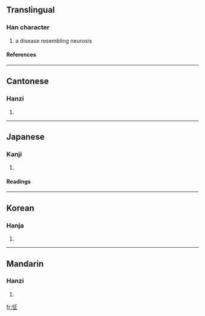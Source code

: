 ==Translingual==
===Han character===
{{Han char|rn=61|rad=心|as=05|sn=8|four=9101<sub>1</sub>|canj=心一卜一 (PMYM)}}
# a disease resembling neurosis
====References====
{{Han ref|kx=0380.140|dkj=10445|dj=0708.140|hdz=42283.050|uh=6014|ud=24596|bh=A9C3|bd=43459}}
----
==Cantonese==
===Hanzi===
{{yue-hanzi|jyut=|y=jing1}}
# {{defn|Cantonese}}
----
==Japanese==
===Kanji===
{{ja-kanji|grade=|rs=心05}}
# {{defn|Japanese}} 
====Readings====
{{ja-readings|on=[[せい]] (sei), [[しょう]] (shō)|kun=[[おそれあわてる]] (osoreawateru)}}
----
==Korean==
===Hanja===
{{ko-hanja|hangeul=정|eumhun=|rv=jeong|mr=chŏng|y=ceng}}
# {{defn|Korean}}
----
==Mandarin==
===Hanzi===
{{cmn-hanzi|pin=[[zhēng]] (zheng1)|wg=cheng<sup>1</sup>}}
# {{defn|Mandarin}}

[[fr:怔]]